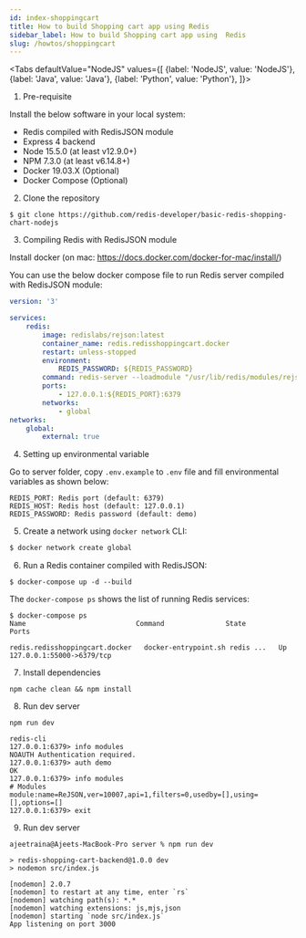 ```yaml
---
id: index-shoppingcart
title: How to build Shopping cart app using Redis
sidebar_label: How to build Shopping cart app using  Redis
slug: /howtos/shoppingcart
---
```


<Tabs
  defaultValue="NodeJS"
  values={[
    {label: 'NodeJS', value: 'NodeJS'},
    {label: 'Java', value: 'Java'},
    {label: 'Python', value: 'Python'},
  ]}>
  <TabItem value="NodeJS">


1. Pre-requisite

Install the below software in your local system:

- Redis compiled with RedisJSON module
- Express 4 backend
- Node 15.5.0 (at least v12.9.0+)
- NPM 7.3.0 (at least v6.14.8+)
- Docker 19.03.X (Optional)
- Docker Compose (Optional)



2. Clone the repository

```
$ git clone https://github.com/redis-developer/basic-redis-shopping-chart-nodejs
```

3. Compiling Redis with RedisJSON module

Install docker (on mac: https://docs.docker.com/docker-for-mac/install/)


You can use the below docker compose file to run Redis server compiled with RedisJSON module:
 
 
```yaml
version: '3'

services:
    redis:
        image: redislabs/rejson:latest
        container_name: redis.redisshoppingcart.docker
        restart: unless-stopped
        environment:
            REDIS_PASSWORD: ${REDIS_PASSWORD}
        command: redis-server --loadmodule "/usr/lib/redis/modules/rejson.so" --requirepass "$REDIS_PASSWORD"
        ports:
            - 127.0.0.1:${REDIS_PORT}:6379
        networks:
            - global
networks:
    global:
        external: true

```

4. Setting up environmental variable

Go to server folder, copy `.env.example` to `.env` file and fill environmental variables as shown below:

```
REDIS_PORT: Redis port (default: 6379)
REDIS_HOST: Redis host (default: 127.0.0.1)
REDIS_PASSWORD: Redis password (default: demo)
```

5. Create a network using `docker network` CLI: 
 
```sh
$ docker network create global 
```


6. Run a Redis container compiled with RedisJSON:

```
$ docker-compose up -d --build
```

The `docker-compose ps` shows the list of running Redis services:
 
 
 
```
$ docker-compose ps
Name                           Command               State          Ports          

redis.redisshoppingcart.docker   docker-entrypoint.sh redis ...   Up      127.0.0.1:55000->6379/tcp
```

7. Install dependencies

```
npm cache clean && npm install
```

8. Run dev server

```
npm run dev
```

```
redis-cli
127.0.0.1:6379> info modules
NOAUTH Authentication required.
127.0.0.1:6379> auth demo
OK
127.0.0.1:6379> info modules
# Modules
module:name=ReJSON,ver=10007,api=1,filters=0,usedby=[],using=[],options=[]
127.0.0.1:6379> exit
```

9. Run dev server

```
ajeetraina@Ajeets-MacBook-Pro server % npm run dev

> redis-shopping-cart-backend@1.0.0 dev
> nodemon src/index.js

[nodemon] 2.0.7
[nodemon] to restart at any time, enter `rs`
[nodemon] watching path(s): *.*
[nodemon] watching extensions: js,mjs,json
[nodemon] starting `node src/index.js`
App listening on port 3000
```





</TabItem>

<TabItem value="Java">



</TabItem>

<TabItem value="Python">


 </TabItem>
</Tabs>
  

